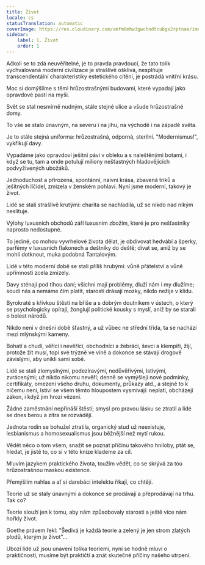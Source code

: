```yaml
---
title: Život
locale: cs
statusTranslation: automatic
coverImage: https://res.cloudinary.com/xmfm6mhw3gwctndtcubgx2rptnae/image/upload/v1741354419/small_cover_la_gran_rebelion_28716e29d2.webp
sidebar:
    label: 1. Život
    order: 1
---
```

Ačkoli se to zdá neuvěřitelné, je to pravda pravdoucí, že tato tolik vychvalovaná moderní civilizace je strašlivě ošklivá, nesplňuje transcendentální charakteristiky estetického cítění, je postrádá vnitřní krásu.

Moc si domýšlíme s těmi hrůzostrašnými budovami, které vypadají jako opravdové pasti na myši.

Svět se stal nesmírně nudným, stále stejné ulice a všude hrůzostrašné domy.

To vše se stalo únavným, na severu i na jihu, na východě i na západě světa.

Je to stále stejná uniforma: hrůzostrašná, odporná, sterilní. "Modernismus!", vykřikují davy.

Vypadáme jako opravdoví ješitní pávi v obleku a s naleštěnými botami, i když se tu, tam a onde potulují miliony nešťastných hladovějících podvyživených ubožáků.

Jednoduchost a přirozená, spontánní, naivní krása, zbavená triků a ješitných líčidel, zmizela v ženském pohlaví. Nyní jsme moderní, takový je život.

Lidé se stali strašlivě krutými: charita se nachladila, už se nikdo nad nikým neslituje.

Výlohy luxusních obchodů září luxusním zbožím, které je pro nešťastníky naprosto nedostupné.

To jediné, co mohou vyvrhelové života dělat, je obdivovat hedvábí a šperky, parfémy v luxusních flakonech a deštníky do deště; dívat se, aniž by se mohli dotknout, muka podobná Tantalovým.

Lidé v této moderní době se stali příliš hrubými: vůně přátelství a vůně upřímnosti zcela zmizely.

Davy sténají pod tíhou daní; všichni mají problémy, dluží nám i my dlužíme; soudí nás a nemáme čím platit, starosti drásají mozky, nikdo nežije v klidu.

Byrokraté s křivkou štěstí na břiše a s dobrým doutníkem v ústech, o který se psychologicky opírají, žonglují politické kousky s myslí, aniž by se starali o bolest národů.

Nikdo není v dnešní době šťastný, a už vůbec ne střední třída, ta se nachází mezi mlýnskými kameny.

Bohatí a chudí, věřící i nevěřící, obchodníci a žebráci, ševci a klempíři, žijí, protože žít musí, topí své trýzně ve víně a dokonce se stávají drogově závislými, aby unikli sami sobě.

Lidé se stali zlomyslnými, podezíravými, nedůvěřivými, lstivými, zvrácenými; už nikdo nikomu nevěří; denně se vymýšlejí nové podmínky, certifikáty, omezení všeho druhu, dokumenty, průkazy atd., a stejně to k ničemu není, lstiví se všem těmto hloupostem vysmívají: neplatí, obcházejí zákon, i když jim hrozí vězení.

Žádné zaměstnání nepřináší štěstí; smysl pro pravou lásku se ztratil a lidé se dnes berou a zítra se rozvádějí.

Jednota rodin se bohužel ztratila, organický stud už neexistuje, lesbianismus a homosexualismus jsou běžnější než mytí rukou.

Vědět něco o tom všem, snažit se poznat příčinu takového hniloby, ptát se, hledat, je jistě to, co si v této knize klademe za cíl.

Mluvím jazykem praktického života, toužím vědět, co se skrývá za tou hrůzostrašnou maskou existence.

Přemýšlím nahlas a ať si darebáci intelektu říkají, co chtějí.

Teorie už se staly únavnými a dokonce se prodávají a přeprodávají na trhu. Tak co?

Teorie slouží jen k tomu, aby nám způsobovaly starosti a ještě více nám hořkly život.

Goethe právem řekl: "Šedivá je každá teorie a zelený je jen strom zlatých plodů, kterým je život"...

Ubozí lidé už jsou unaveni tolika teoriemi, nyní se hodně mluví o praktičnosti, musíme být praktičtí a znát skutečné příčiny našeho utrpení.

